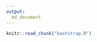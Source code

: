 ```yaml
---
output:
  md_document
---
```


```r
knitr::read_chunk("bootstrap.R")
```

```r
```

```r
```

```r
```

```r
```

```r
```
